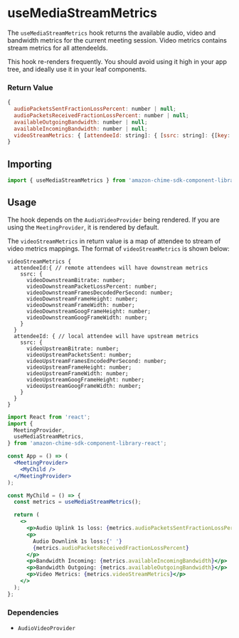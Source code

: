 <Meta title="SDK Hooks/useMediaStreamMetrics" />

# useMediaStreamMetrics

The `useMediaStreamMetrics` hook returns the available audio, video and bandwidth metrics for the current meeting session. Video metrics contains stream metrics for all attendeeIds.

This hook re-renders frequently. You should avoid using it high in your app tree, and ideally use it in your leaf components.

### Return Value

```javascript
{
  audioPacketsSentFractionLossPercent: number | null;
  audioPacketsReceivedFractionLossPercent: number | null;
  availableOutgoingBandwidth: number | null;
  availableIncomingBandwidth: number | null;
  videoStreamMetrics: { [attendeeId: string]: { [ssrc: string]: {[key: string]: number} } }
}
```

## Importing

```javascript
import { useMediaStreamMetrics } from 'amazon-chime-sdk-component-library-react';
```

## Usage

The hook depends on the `AudioVideoProvider` being rendered. If you are using the `MeetingProvider`, it is rendered by default.

The `videoStreamMetrics` in return value is a map of attendee to stream of video metrics mappings. The format of `videoStreamMetrics` is shown below:

```
videoStreamMetrics {
  attendeeId:{ // remote attendees will have downstream metrics
    ssrc: {
      videoDownstreamBitrate: number;
      videoDownstreamPacketLossPercent: number;
      videoDownstreamFramesDecodedPerSecond: number;
      videoDownstreamFrameHeight: number;
      videoDownstreamFrameWidth: number;
      videoDownstreamGoogFrameHeight: number;
      videoDownstreamGoogFrameWidth: number;
    }
  }
  attendeeId: { // local attendee will have upstream metrics
    ssrc: {
      videoUpstreamBitrate: number;
      videoUpstreamPacketsSent: number;
      videoUpstreamFramesEncodedPerSecond: number;
      videoUpstreamFrameHeight: number;
      videoUpstreamFrameWidth: number;
      videoUpstreamGoogFrameHeight: number;
      videoUpstreamGoogFrameWidth: number;
    }
  }
}

```

```jsx
import React from 'react';
import {
  MeetingProvider,
  useMediaStreamMetrics,
} from 'amazon-chime-sdk-component-library-react';

const App = () => (
  <MeetingProvider>
    <MyChild />
  </MeetingProvider>
);

const MyChild = () => {
  const metrics = useMediaStreamMetrics();

  return (
    <>
      <p>Audio Uplink 1s loss: {metrics.audioPacketsSentFractionLossPercent}</p>
      <p>
        Audio Downlink 1s loss:{' '}
        {metrics.audioPacketsReceivedFractionLossPercent}
      </p>
      <p>Bandwidth Incoming: {metrics.availableIncomingBandwidth}</p>
      <p>Bandwidth Outgoing: {metrics.availableOutgoingBandwidth}</p>
      <p>Video Metrics: {metrics.videoStreamMetrics}</p>
    </>
  );
};
```

### Dependencies

- `AudioVideoProvider`
